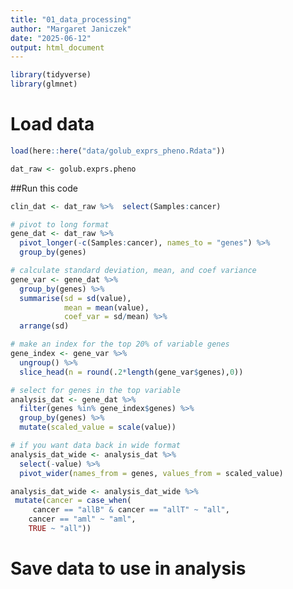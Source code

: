 ```yaml
---
title: "01_data_processing"
author: "Margaret Janiczek"
date: "2025-06-12"
output: html_document
---
```


```r
library(tidyverse)
library(glmnet)
```

# Load data
```r
load(here::here("data/golub_exprs_pheno.Rdata"))

dat_raw <- golub.exprs.pheno
```

##Run this code
```r
clin_dat <- dat_raw %>%  select(Samples:cancer)

# pivot to long format
gene_dat <- dat_raw %>%
  pivot_longer(-c(Samples:cancer), names_to = "genes") %>%
  group_by(genes)

# calculate standard deviation, mean, and coef variance
gene_var <- gene_dat %>%
  group_by(genes) %>%
  summarise(sd = sd(value),
            mean = mean(value),
            coef_var = sd/mean) %>%
  arrange(sd)

# make an index for the top 20% of variable genes
gene_index <- gene_var %>%
  ungroup() %>%
  slice_head(n = round(.2*length(gene_var$genes),0))

# select for genes in the top variable 
analysis_dat <- gene_dat %>%
  filter(genes %in% gene_index$genes) %>%
  group_by(genes) %>%
  mutate(scaled_value = scale(value))

# if you want data back in wide format
analysis_dat_wide <- analysis_dat %>%
  select(-value) %>%
  pivot_wider(names_from = genes, values_from = scaled_value)

analysis_dat_wide <- analysis_dat_wide %>%
 mutate(cancer = case_when(
  	 cancer == "allB" & cancer == "allT" ~ "all",
   	cancer == "aml" ~ "aml",
   	TRUE ~ "all")) 

```


# Save data to use in analysis


